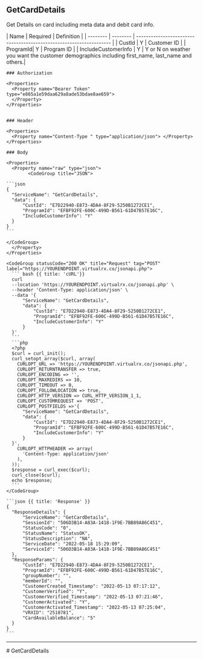 ## GetCardDetails
Get Details on card including meta data and debit card info.

<div>
| Name     | Required | Definition                                                          |
| -------- | -------- | ------------------------------------------------------------------- |
| CustId   | Y        | Customer ID                                                         |
| ProgramId| Y        | Program ID                                                          |
| IncludeCustomerInfo  | Y        | Y or N on weather you want the customer demographics including first_name, last_name and others.|
</div>

<Row>
  <Col>

    ### Authorization

    <Properties>
      <Property name="Bearer Token" type="e865a1e59daa629a8ade53bdae8ae659">
      </Property>
    </Properties>


    ### Header

    <Properties>
      <Property name="Content-Type " type="application/json"> </Property>
    </Properties>

    ### Body

    <Properties>
      <Property name="raw" type="json">
            <CodeGroup title="JSON">

    ```json
    {
      "ServiceName": "GetCardDetails",
      "data": {
          "CustId": "E7D22940-E873-4DA4-8F29-5250B1272CE1",
          "ProgramId": "EFBF92FE-600C-499D-B561-61D47B57E16C",
          "IncludeCustomerInfo": "Y"
      }
    }
    ```

    </CodeGroup>
      </Property>
    </Properties>

  </Col>
  <Col sticky>

    <CodeGroup statusCode="200 OK" title="Request" tag="POST"  label="https://YOURENDPOINT.virtualrx.co/jsonapi.php">
      ``` bash {{ title: 'cURL'}}
      curl
      --location 'https://YOURENDPOINT.virtualrx.co/jsonapi.php' \
      --header 'Content-Type: application/json' \
      --data '{
          "ServiceName": "GetCardDetails",
          "data": {
              "CustId": "E7D22940-E873-4DA4-8F29-5250B1272CE1",
              "ProgramId": "EFBF92FE-600C-499D-B561-61D47B57E16C",
              "IncludeCustomerInfo": "Y"
          }
      }'
      ```
      ```php
      <?php
      $curl = curl_init();
      curl_setopt_array($curl, array(
        CURLOPT_URL => 'https://YOURENDPOINT.virtualrx.co/jsonapi.php',
        CURLOPT_RETURNTRANSFER => true,
        CURLOPT_ENCODING => '',
        CURLOPT_MAXREDIRS => 10,
        CURLOPT_TIMEOUT => 0,
        CURLOPT_FOLLOWLOCATION => true,
        CURLOPT_HTTP_VERSION => CURL_HTTP_VERSION_1_1,
        CURLOPT_CUSTOMREQUEST => 'POST',
        CURLOPT_POSTFIELDS =>'{
          "ServiceName": "GetCardDetails",
          "data": {
              "CustId": "E7D22940-E873-4DA4-8F29-5250B1272CE1",
              "ProgramId": "EFBF92FE-600C-499D-B561-61D47B57E16C",
              "IncludeCustomerInfo": "Y"
          }
      }',
        CURLOPT_HTTPHEADER => array(
          'Content-Type: application/json'
        ),
      ));
      $response = curl_exec($curl);
      curl_close($curl);
      echo $response;
      ```
    </CodeGroup>

    ```json {{ title: 'Response' }}
    {
      "ResponseDetails": {
          "ServiceName": "GetCardDetails",
          "SessionId": "506D3B14-A83A-1418-1F9E-7BB89A86C451",
          "StatusCode": "0",
          "StatusName": "StatusOK",
          "StatusDescription": "NA",
          "ServiceDate": "2022-05-18 15:29:09",
          "ServiceId": "506D3B14-A83A-1418-1F9E-7BB89A86C451"
      },
      "ResponseParams": {
          "CustId": "E7D22940-E873-4DA4-8F29-5250B1272CE1",
          "ProgramId": "EFBF92FE-600C-499D-B561-61D47B57E16C",
          "groupNumber": "",
          "memberId": "",
          "CustomerCreated_Timestamp": "2022-05-13 07:17:12",
          "CustomerVerified": "Y",
          "CustomerVerified_Timestamp": "2022-05-13 07:21:46",
          "CustomerActivated": "Y",
          "CustomerActivated_Timestamp": "2022-05-13 07:25:04",
          "VRXID": "2510781",
          "CardAvailableBalance": "5"
      }
    }
    ```

  </Col>
</Row>

---
<div style={{display : 'none'}}>
# GetCardDetails
</div>